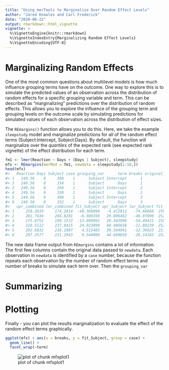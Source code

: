 ---
title: "Using merTools to Marginalize Over Random Effect Levels"
author: "Jared Knowles and Carl Frederick"
date: "2020-06-22"
output: rmarkdown::html_vignette
vignette: >
  %\VignetteEngine{knitr::rmarkdown}
  %\VignetteIndexEntry{Marginalizing Random Effect Levels}
  %\VignetteEncoding{UTF-8}
---



# Marginalizing Random Effects

One of the most common questions about multilevel models is how much influence grouping terms have
on the outcome. One way to explore this is to simulate the predicted values of an observation
across the distribution of random effects for a specific grouping variable and term. This can
be described as "marginalizing" predictions over the distribution of random effects. This allows
you to explore the influence of the grouping term and grouping levels on the outcome scale by
simulating predictions for simulated values of each observation across the distribution of
effect sizes.

The `REmargins()` function allows you to do this. Here, we take the example `sleepstudy` model and
marginalize predictions for all of the random effect terms (Subject:Intercept, Subject:Days). By
default, the function will marginalize over the *quartiles* of the expected rank (see expected
rank vignette) of the effect distribution for each term.


```r
fm1 <- lmer(Reaction ~ Days + (Days | Subject), sleepstudy)
mfx <- REmargins(merMod = fm1, newdata = sleepstudy[1:10,])
head(mfx)
#>   Reaction Days Subject case grouping_var      term breaks original_group_level fit_combined
#> 1   249.56    0     309    1      Subject Intercept      1                  308     209.3846
#> 2   249.56    0     334    1      Subject      Days      1                  308     243.5345
#> 3   249.56    0     350    1      Subject Intercept      2                  308     238.2613
#> 4   249.56    0     330    1      Subject      Days      2                  308     276.0049
#> 5   249.56    0     308    1      Subject Intercept      3                  308     253.5195
#> 6   249.56    0     332    1      Subject      Days      3                  308     259.5311
#>   upr_combined lwr_combined fit_Subject upr_Subject lwr_Subject fit_fixed upr_fixed lwr_fixed
#> 1     250.3619     174.2814  -40.366098   -4.412912   -74.60068  250.4405  286.1343  217.3697
#> 2     281.7434     204.8201   -6.989358   29.806462   -46.97090  252.7202  287.0427  217.2515
#> 3     275.8752     199.1572  -13.690991   20.343996   -54.49421  250.8008  286.4434  217.6061
#> 4     310.5112     237.8415   24.923090   60.486658   -11.80239  252.5914  286.7899  218.4882
#> 5     292.6832     216.2007    4.515485   39.504991   -32.36923  251.9662  287.3253  218.4392
#> 6     297.3577     221.2943    9.540808   44.660050   -26.14103  252.0332  287.9647  218.2303
```

The new data frame output from `REmargins` contains a lot of information. The first few columns
contain the original data passed to `newdata`. Each observation in `newdata` is identified by a
`case` number, because the function repeats each observation by the number of random effect terms
and number of breaks to simulate each term over. Then the `grouping_var`


# Summarizing




# Plotting

Finally - you can plot the results marginalization to evaluate the effect of the random effect terms
graphically.


```r
ggplot(mfx) + aes(x = breaks, y = fit_Subject, group = case) +
  geom_line() +
  facet_wrap(~term)
```

![plot of chunk mfxplot1](mfx-mfxplot1-1.png)

